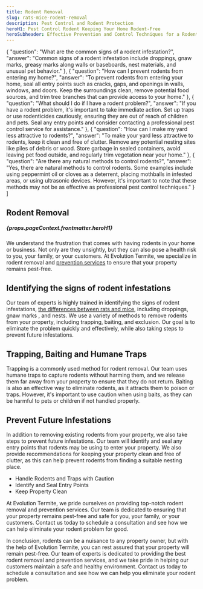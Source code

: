 ```yaml
---
title: Rodent Removal
slug: rats-mice-rodent-removal
description: Pest Control and Rodent Protection
heroH1: Pest Control Rodent Keeping Your Home Rodent-Free
heroSubheader: Effective Prevention and Control Techniques for a Rodent-Free Environment
---
```



  {
    "question": "What are the common signs of a rodent infestation?",
    "answer": "Common signs of a rodent infestation include droppings, gnaw marks, greasy marks along walls or baseboards, nest materials, and unusual pet behavior."
  },
  {
    "question": "How can I prevent rodents from entering my home?",
    "answer": "To prevent rodents from entering your home, seal all entry points such as cracks, gaps, and openings in walls, windows, and doors. Keep the surroundings clean, remove potential food sources, and trim tree branches that can provide access to your home."
  },
  {
    "question": "What should I do if I have a rodent problem?",
    "answer": "If you have a rodent problem, it's important to take immediate action. Set up traps or use rodenticides cautiously, ensuring they are out of reach of children and pets. Seal any entry points and consider contacting a professional pest control service for assistance."
  },
  {
    "question": "How can I make my yard less attractive to rodents?",
    "answer": "To make your yard less attractive to rodents, keep it clean and free of clutter. Remove any potential nesting sites like piles of debris or wood. Store garbage in sealed containers, avoid leaving pet food outside, and regularly trim vegetation near your home."
  },
  {
    "question": "Are there any natural methods to control rodents?",
    "answer": "Yes, there are natural methods to control rodents. Some examples include using peppermint oil or cloves as a deterrent, placing mothballs in infested areas, or using ultrasonic devices. However, it's important to note that these methods may not be as effective as professional pest control techniques."
  }
]


## Rodent Removal

<h5>{props.pageContext.frontmatter.heroH1}</h5>

We understand the frustration that comes with having rodents in your home or business. Not only are they unsightly, but they can also pose a health risk to you, your family, or your customers. At Evolution Termite, we specialize in rodent removal and <span class="text-gray-400">[prevention services](../prevention)</span> to ensure that your property remains pest-free.

## Identifying the signs of rodent infestations

Our team of experts is highly trained in identifying the signs of rodent infestations, [the differences between rats and mice](../important-differences-between-rats-mice), including droppings, gnaw marks , and nests. We use a variety of methods to remove rodents from your property, including trapping, baiting, and exclusion. Our goal is to eliminate the problem quickly and effectively, while also taking steps to prevent future infestations.

## Trapping, Baiting and Humane Traps

Trapping is a commonly used method for rodent removal. Our team uses humane traps to capture rodents without harming them, and we release them far away from your property to ensure that they do not return. Baiting is also an effective way to eliminate rodents, as it attracts them to poison or traps. However, it's important to use caution when using baits, as they can be harmful to pets or children if not handled properly.

## Prevent Future Infestations

In addition to removing existing rodents from your property, we also take steps to prevent future infestations. Our team will identify and seal any entry points that rodents may be using to enter your property. We also provide recommendations for keeping your property clean and free of clutter, as this can help prevent rodents from finding a suitable nesting place.

- Handle Rodents and Traps with Caution
- Identify and Seal Entry Points
- Keep Property Clean

At Evolution Termite, we pride ourselves on providing top-notch rodent removal and prevention services. Our team is dedicated to ensuring that your property remains pest-free and safe for you, your family, or your customers. Contact us today to schedule a consultation and see how we can help eliminate your rodent problem for good.

In conclusion, rodents can be a nuisance to any property owner, but with the help of Evolution Termite, you can rest assured that your property will remain pest-free. Our team of experts is dedicated to providing the best rodent removal and prevention services, and we take pride in helping our customers maintain a safe and healthy environment. Contact us today to schedule a consultation and see how we can help you eliminate your rodent problem.



<FaqWhite faqs={faqs}/>


<ArticleHeader description={description} heroH1='heroH1' heroSubheader={subheader}/>
<Message/>
